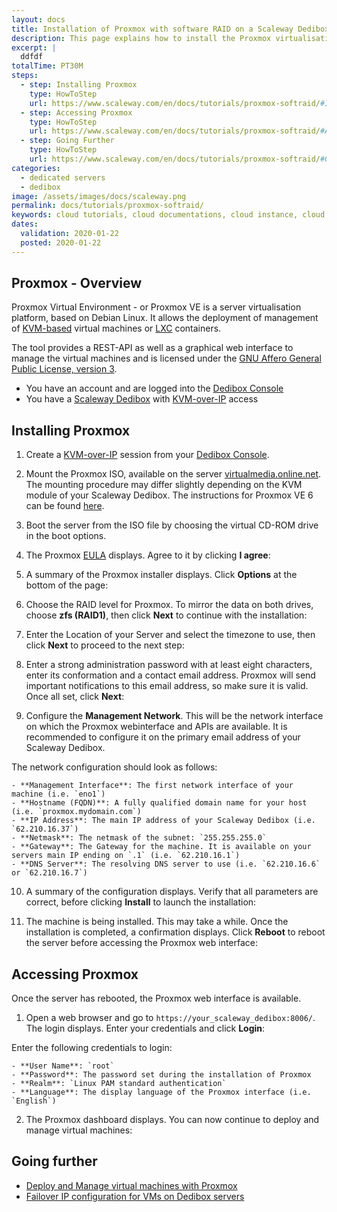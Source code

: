 ```yaml
---
layout: docs
title: Installation of Proxmox with software RAID on a Scaleway Dedibox using KVM-over-IP
description: This page explains how to install the Proxmox virtualisation environment using a software RAID from the KVM-over-IP device
excerpt: |
  ddfdf
totalTime: PT30M
steps:
  - step: Installing Proxmox
    type: HowToStep
    url: https://www.scaleway.com/en/docs/tutorials/proxmox-softraid/#Installing-Proxmox
  - step: Accessing Proxmox
    type: HowToStep
    url: https://www.scaleway.com/en/docs/tutorials/proxmox-softraid/#Accessing-Proxmox
  - step: Going Further
    type: HowToStep
    url: https://www.scaleway.com/en/docs/tutorials/proxmox-softraid/#Going-Further
categories:
  - dedicated servers
  - dedibox
image: /assets/images/docs/scaleway.png
permalink: docs/tutorials/proxmox-softraid/
keywords: cloud tutorials, cloud documentations, cloud instance, cloud hosting, ubuntu server, debian server, linux server, Block Storage, S3, IAAS, baremetal, scalability, ARM, physical server, dedicated server, physicalization
dates:
  validation: 2020-01-22
  posted: 2020-01-22
---
```


## Proxmox - Overview

Proxmox Virtual Environment - or Proxmox VE is a server virtualisation platform, based on Debian Linux. It allows the deployment of management of [KVM-based](https://www.linux-kvm.org/page/Main_Page) virtual machines or [LXC](https://linuxcontainers.org/) containers.

The tool provides a REST-API as well as a graphical web interface to manage the virtual machines and is licensed under the [GNU Affero General Public License, version 3](https://www.gnu.org/licenses/agpl-3.0.de.html).

<Message type="requirement">

- You have an account and are logged into the [Dedibox Console](https://console.online.net)
- You have a [Scaleway Dedibox](https://www.scaleway.com/en/dedibox/) with [KVM-over-IP](/dedibox/kvm-over-ip/concepts/#kvm-over-ip) access

</Message>


## Installing Proxmox

1. Create a [KVM-over-IP](/dedibox/kvm-over-ip/quickstart/) session from your [Dedibox Console](https://console.online.net/).

2. Mount the Proxmox ISO, available on the server [virtualmedia.online.net](http://virtualmedia.online.net). The mounting procedure may differ slightly depending on the KVM module of your Scaleway Dedibox. The instructions for Proxmox VE 6 can be found [here](https://virtualmedia.online.net/proxmox/proxmox-ve_6.0-1.iso).

3. Boot the server from the ISO file by choosing the virtual CD-ROM drive in the boot options.

4. The Proxmox [EULA](https://www.gnu.org/licenses/agpl-3.0.html) displays. Agree to it by clicking **I agree**:

  <Lightbox src="scaleway-proxmox_installer-01.png" width="550" alt="" />

5. A summary of the Proxmox installer displays. Click **Options** at the bottom of the page:

  <Lightbox src="scaleway-proxmox_installer-02.png" width="550" alt="" />

6. Choose the RAID level for Proxmox. To mirror the data on both drives, choose **zfs (RAID1)**, then click **Next** to continue with the installation:

  <Lightbox src="scaleway-proxmox_installer-03.png" width="350" alt="" />

7. Enter the Location of your Server and select the timezone to use, then click **Next** to proceed to the next step:

  <Lightbox src="scaleway-proxmox_installer-04.png" width="550" alt="" />

8. Enter a strong administration password with at least eight characters, enter its conformation and a contact email address. Proxmox will send important notifications to this email address, so make sure it is valid. Once all set, click **Next**:

  <Lightbox src="scaleway-proxmox_installer-06.png" width="550" alt="" />

9. Configure the **Management Network**. This will be the network interface on which the Proxmox webinterface and APIs are available. It is recommended to configure it on the primary email address of your Scaleway Dedibox.

  <Lightbox src="scaleway-proxmox_installer-07.png" width="550" alt="" />

  The network configuration should look as follows:

    - **Management Interface**: The first network interface of your machine (i.e. `eno1`)
    - **Hostname (FQDN)**: A fully qualified domain name for your host (i.e. `proxmox.mydomain.com`)
    - **IP Address**: The main IP address of your Scaleway Dedibox (i.e. `62.210.16.37`)
    - **Netmask**: The netmask of the subnet: `255.255.255.0`
    - **Gateway**: The Gateway for the machine. It is available on your servers main IP ending on `.1` (i.e. `62.210.16.1`)
    - **DNS Server**: The resolving DNS server to use (i.e. `62.210.16.6` or `62.210.16.7`)

10. A summary of the configuration displays. Verify that all parameters are correct, before clicking **Install** to launch the installation:

  <Lightbox src="scaleway-proxmox_installer-08.png" width="550" alt="" />

11. The machine is being installed. This may take a while. Once the installation is completed, a confirmation displays. Click **Reboot** to reboot the server before accessing the Proxmox web interface:

  <Lightbox src="scaleway-proxmox_installer-09.png" width="550" alt="" />

## Accessing Proxmox

Once the server has rebooted, the Proxmox web interface is available.

1. Open a web browser and go to `https://your_scaleway_dedibox:8006/`. The login displays. Enter your credentials and click **Login**:

  <Lightbox src="scaleway-proxmox_login.png" width="550" alt="" />

  Enter the following credentials to login:

    - **User Name**: `root`
    - **Password**: The password set during the installation of Proxmox
    - **Realm**: `Linux PAM standard authentication`
    - **Language**: The display language of the Proxmox interface (i.e. `English`)

2. The Proxmox dashboard displays. You can now continue to deploy and manage virtual machines:

 <Lightbox src="scaleway-proxmox_dashboard.png" width="550" alt="" />

## Going further

- [Deploy and Manage virtual machines with Proxmox](/tutorials/configure-failover-proxmox/)
- [Failover IP configuration for VMs on Dedibox servers](/dedibox-network/ip-failover/quickstart/)
